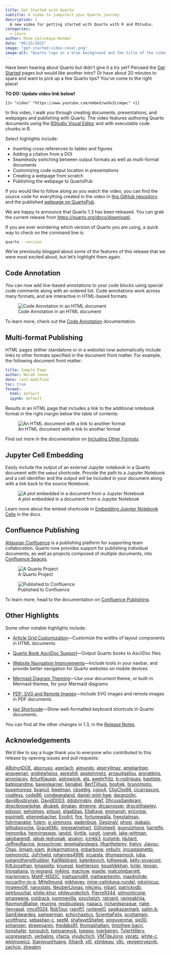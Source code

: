 ```yaml
---
title: Get Started with Quarto
subtitle: A video to jumpstart your Quarto journey
description: |
  A new video for getting started with Quarto with R and RStudio.
categories:
  - Learn
author: Mine Çetinkaya-Rundel
date: "05/15/2023"
image: "get-started-video-cover.png"
image-alt: "Quarto logo on a blue background and the title of the video - Get started with Quarto"
---
```


Have been hearing about Quarto but didn't give it a try yet? Perused the [Get Started](docs/get-started/) pages but would like another intro? Or have about 20 minutes to spare and want to pick up a few Quarto tips? You've come to the right place!

**TO DO: Update video link below!**

```         
{{< "video" "https://www.youtube.com/embed/wo9vZccmqwc" >}}
```

In this video, I walk you through creating documents, presentations, and webpages and publishing with Quarto. The video features authoring Quarto documents using the [RStudio Visual Editor](docs/visual-editor/) and with executable code chunks in R.

Select highlights include:

-   Inserting cross references to tables and figures
-   Adding a citation from a DOI
-   Seamlessly switching between output formats as well as multi-format documents
-   Customizing code output location in presentations
-   Creating a webpage from scratch
-   Publishing the webpage to QuartoPub

If you would like to follow along as you watch the video, you can find the source code for everything created in the video in [this GitHub repository](https://github.com/mine-cetinkaya-rundel/get-started-quarto) and the published [webpage on QuartoPub](https://mine.quarto.pub/welcome-to-quarto/).

We are happy to announce that Quarto 1.3 has been released. You can grab the current release from <https://quarto.org/docs/download/>.

If you are ever wondering which version of Quarto you are using, a quick way to check on the command line is:

``` .bash
quarto --version
```

We've previously blogged about some of the features of this release that we were most excited about, but let's highlight them again.

## Code Annotation

You can now add line-based annotations to your code blocks using special code comments along with an ordered list. Code annotations work across many formats, and are interactive in HTML-based formats.

![Code Annotation in an HTML document](../2023-03-13-code-annotation/annotation.png){fig-alt="Screenshot a code chunk with annotations. Annotations appear in the code chunk as numbers within circles, and repeat below the code chunk along with the text content of the annotations."}

To learn more, check out the [Code Annotation](/docs/authoring/code-annotation.qmd) documentation.

## Multi-format Publishing

HTML pages (either standalone or in a website) now automatically include links to other formats specified in the document front matter. For example, the following document front matter:

``` yaml
title: Sample Page
author: Norah Jones
date: last-modified
toc: true
format: 
  html: default
  ipynb: default
```

Results in an HTML page that includes a link to the additional notebook format in the right margin below the table of contents:

![An HTML document with a link to another format](../../../output-formats/images/other-format.png){.border fig-alt="Screenshot of an HTML page that includes a link to the Jupyter format below the table of contents under the heading Other Formats."}

Find out more in the documentation on [Including Other Formats](/docs/output-formats/html-multi-format.qmd).

## Jupyter Cell Embedding

Easily include the output of an external Jupyter notebook in a Quarto document with the `embed` shortcode. Provide the path to a Jupyter Notebook and a cell identifier and the output will be included in your document along with a link back to the source Notebook.

![A plot embedded in a document from a Jupyter Notebook](../2023-03-17-jupyter-cell-embedding/embed.png){fig-alt="A screenshot of a Quarto page that includes a plot, below the plot is the phrase Source: penguins.ipynb."}

Learn more about the embed shortcode in [Embedding Jupyter Notebook Cells](/docs/authoring/notebook-embed.qmd) in the docs.

## Confluence Publishing

[Atlassian Confluence](https://www.atlassian.com/software/confluence) is a publishing platform for supporting team collaboration. Quarto now provides support for publishing individual documents, as well as projects composed of multiple documents, into [Confluence Spaces](https://support.atlassian.com/confluence-cloud/docs/use-spaces-to-organize-your-work/).

::: {layout="[800,969]"}
![A Quarto Project](../../../publishing/images/confluence-project.png){fig-alt="A screenshot of a Quarto project in VS Code. On the left in the Explorer, the project folder is called 'Guide-site', and contains folders 'authoring', and 'computation', along with some other files. A document from the folder 'python' inside the folder 'computations' with the title 'Using Python - site' is open in the Source Pane. "}

![Published to Confluence](../../../publishing/images/confluence-site.png){fig-alt="A screenshot of Space in Confluence. On the left in the Sdiebar under Pages is a page called 'Guide-site'. Nested under this page are pages called 'authoring', and 'computation', along with some other pages. The 'computation' page item is expanded and shows a page called 'Using Python - site', nested under a page called 'python'. A page is displayed on the right with the title 'Using Python - site'"}
:::

To learn more, head to the documentation on [Confluence Publishing](/docs/publishing/confluence.qmd).

## Other Highlights

Some other notable highlights include:

-   [Article Grid Customization](/docs/output-formats/page-layout.qmd#grid-customization)---Customize the widths of layout components in HTML documents

-   [Quarto Book AsciiDoc Support](/docs/books/book-basics.qmd)---Output Quarto books to AsciiDoc files

-   [Website Navigation Improvements](/docs/prerelease/1.3/website-nav.qmd)---Include tools in your navbar, and provide better navigation for Quarto websites on mobile devices

-   [Mermaid Diagram Theming](/docs/authoring/diagrams.qmd#mermaid-theming)---Use your document theme, or built-in Mermaid themes, for your Mermaid diagrams

-   [PDF: SVG and Remote Images](/docs/prerelease/1.3/pdf.qmd)---Include SVG images and remote images in PDF documents

-   [`kbd` Shortcode](/docs/authoring/markdown-basics.qmd#keyboard-shortcuts)---Show well-formatted keyboard shortcuts in Quarto documents.

You can find all the other changes in 1.3, in the [Release Notes](https://quarto.org/docs/download/#download-section-news).

## Acknowledgements

We'd like to say a huge thank you to everyone who contributed to this release by opening issues and pull requests:

[ABohynDOE](https://github.com/ABohynDOE), [aborruso](https://github.com/aborruso), [agerlach](https://github.com/agerlach), [aimundo](https://github.com/aimundo), [alperyilmaz](https://github.com/alperyilmaz), [ameliaritger](https://github.com/ameliaritger), [anaveenan](https://github.com/anaveenan), [andrewheiss](https://github.com/andrewheiss), [apreshill](https://github.com/apreshill), [apsteinmetz](https://github.com/apsteinmetz), [arnaudgallou](https://github.com/arnaudgallou), [aronatkins](https://github.com/aronatkins), [arronlacey](https://github.com/arronlacey), [ArturKlauser](https://github.com/ArturKlauser), [astrowonk](https://github.com/astrowonk), [ats](https://github.com/ats), [awehrfritz](https://github.com/awehrfritz), [b-rodrigues](https://github.com/b-rodrigues), [baptiste](https://github.com/baptiste), [batpigandme](https://github.com/batpigandme), [bayeslearner](https://github.com/bayeslearner), [benabel](https://github.com/benabel), [BertTijhuis](https://github.com/BertTijhuis), [boshek](https://github.com/boshek), [brunomioto](https://github.com/brunomioto), [busemorose](https://github.com/busemorose), [bvancil](https://github.com/bvancil), [bwelman](https://github.com/bwelman), [cboettig](https://github.com/cboettig), [cgoo4](https://github.com/cgoo4), [ChoCho66](https://github.com/ChoCho66), [cicarrascog](https://github.com/cicarrascog), [coatless](https://github.com/coatless), [code86](https://github.com/code86), [condwanaland](https://github.com/condwanaland), [daniel-smit-haw](https://github.com/daniel-smit-haw), [daranzolin](https://github.com/daranzolin), [davidbudzynski](https://github.com/davidbudzynski), [DavidD003](https://github.com/DavidD003), [ddobrinskiy](https://github.com/ddobrinskiy), [dgkf](https://github.com/dgkf), [DhruvaSambrani](https://github.com/DhruvaSambrani), [directknowledge](https://github.com/directknowledge), [dkubek](https://github.com/dkubek), [dmalan](https://github.com/dmalan), [dmenne](https://github.com/dmenne), [drcaprosser](https://github.com/drcaprosser), [drscotthawley](https://github.com/drscotthawley), [edoson](https://github.com/edoson), [eeholmes](https://github.com/eeholmes), [eitsupi](https://github.com/eitsupi), [elgabbas](https://github.com/elgabbas), [EllaKaye](https://github.com/EllaKaye), [emmansh](https://github.com/emmansh), [ericvmai](https://github.com/ericvmai), [espinielli](https://github.com/espinielli), [etiennebacher](https://github.com/etiennebacher), [EvoArt](https://github.com/EvoArt), [fire](https://github.com/fire), [fortunewalla](https://github.com/fortunewalla), [freestatman](https://github.com/freestatman), [fuhrmanator](https://github.com/fuhrmanator), [fulem](https://github.com/fulem), [g-simmons](https://github.com/g-simmons), [gadenbuie](https://github.com/gadenbuie), [GegznaV](https://github.com/GegznaV), [ghost](https://github.com/ghost), [giabaio](https://github.com/giabaio), [githubpsyche](https://github.com/githubpsyche), [GraceEMc](https://github.com/GraceEMc), [gregswinehart](https://github.com/gregswinehart), [GShotwell](https://github.com/GShotwell), [guoruizhong](https://github.com/guoruizhong), [harrelfe](https://github.com/harrelfe), [hemonika](https://github.com/hemonika), [henningsway](https://github.com/henningsway), [iandol](https://github.com/iandol), [ijlyttle](https://github.com/ijlyttle), [iusgit](https://github.com/iusgit), [ivanek](https://github.com/ivanek), [jake-wittman](https://github.com/jake-wittman), [jakobarendt](https://github.com/jakobarendt), [jakub-jedrusiak](https://github.com/jakub-jedrusiak), [javajon](https://github.com/javajon), [jcmkk3](https://github.com/jcmkk3), [jcolomb](https://github.com/jcolomb), [jdutant](https://github.com/jdutant), [JeffreyRacine](https://github.com/JeffreyRacine), [jensschroer](https://github.com/jensschroer), [jeremiahpslewis](https://github.com/jeremiahpslewis), [jfbarthelemy](https://github.com/jfbarthelemy), [jhelvy](https://github.com/jhelvy), [Jiayou-Chao](https://github.com/Jiayou-Chao), [jimjam-slam](https://github.com/jimjam-slam), [jkylearmstrong](https://github.com/jkylearmstrong), [jmbarbone](https://github.com/jmbarbone), [jmbuhr](https://github.com/jmbuhr), [jmcastagnetto](https://github.com/jmcastagnetto), [joelvonrotz](https://github.com/joelvonrotz), [JoFrhwld](https://github.com/JoFrhwld), [johannes4998](https://github.com/johannes4998), [jrcuesta](https://github.com/jrcuesta), [jthomasmock](https://github.com/jthomasmock), [juba](https://github.com/juba), [justanothergithubber](https://github.com/justanothergithubber), [KaiWaldrant](https://github.com/KaiWaldrant), [kalenkovich](https://github.com/kalenkovich), [kdheepak](https://github.com/kdheepak), [kelly-sovacool](https://github.com/kelly-sovacool), [KittJonathan](https://github.com/KittJonathan), [kmasiello](https://github.com/kmasiello), [knuesel](https://github.com/knuesel), [koehlerson](https://github.com/koehlerson), [koushikkhan](https://github.com/koushikkhan), [lcnbr](https://github.com/lcnbr), [leovan](https://github.com/leovan), [linogaliana](https://github.com/linogaliana), [m-legrand](https://github.com/m-legrand), [m4jing](https://github.com/m4jing), [machow](https://github.com/machow), [maelle](https://github.com/maelle), [malcolmbarrett](https://github.com/malcolmbarrett), [marierivers](https://github.com/marierivers), [MattF-NSIDC](https://github.com/MattF-NSIDC), [mattsams89](https://github.com/mattsams89), [mattwarkentin](https://github.com/mattwarkentin), [maxdrohde](https://github.com/maxdrohde), [mccarthy-m-g](https://github.com/mccarthy-m-g), [MHellmund](https://github.com/MHellmund), [mikheyev](https://github.com/mikheyev), [mine-cetinkaya-rundel](https://github.com/mine-cetinkaya-rundel), [mksinicus](https://github.com/mksinicus), [mrajeev08](https://github.com/mrajeev08), [nanxstats](https://github.com/nanxstats), [NeubertJonas](https://github.com/NeubertJonas), [nikcleju](https://github.com/nikcleju), [njbart](https://github.com/njbart), [patrickvdb](https://github.com/patrickvdb), [petrbouchal](https://github.com/petrbouchal), [philip-khor](https://github.com/philip-khor), [philwunderlich](https://github.com/philwunderlich), [Pierre9344](https://github.com/Pierre9344), [pitmonticone](https://github.com/pitmonticone), [pmagwene](https://github.com/pmagwene), [poldrack](https://github.com/poldrack), [pommevilla](https://github.com/pommevilla), [psychelzh](https://github.com/psychelzh), [ratnanil](https://github.com/ratnanil), [ravimakhija](https://github.com/ravimakhija), [RaymondBalise](https://github.com/RaymondBalise), [reuning](https://github.com/reuning), [rexdouglass](https://github.com/rexdouglass), [rgaiacs](https://github.com/rgaiacs), [richardsprague](https://github.com/richardsprague), [rjake](https://github.com/rjake), [rleyvasal](https://github.com/rleyvasal), [rmcd1024](https://github.com/rmcd1024), [RobTour](https://github.com/RobTour), [rsenft1](https://github.com/rsenft1), [runlevel0](https://github.com/runlevel0), [sagikazarmark](https://github.com/sagikazarmark), [salim-b](https://github.com/salim-b), [SamEdwardes](https://github.com/SamEdwardes), [samperman](https://github.com/samperman), [schochastics](https://github.com/schochastics), [ScientiaFelis](https://github.com/ScientiaFelis), [scottamain](https://github.com/scottamain), [scottfranz](https://github.com/scottfranz), [sebastian-c](https://github.com/sebastian-c), [seeM](https://github.com/seeM), [shafayetShafee](https://github.com/shafayetShafee), [singuyenmai](https://github.com/singuyenmai), [sje30](https://github.com/sje30), [snhansen](https://github.com/snhansen), [streepvaren](https://github.com/streepvaren), [thedabs91](https://github.com/thedabs91), [thomashallam](https://github.com/thomashallam), [timothee-bacri](https://github.com/timothee-bacri), [tomshafer](https://github.com/tomshafer), [tomsutch](https://github.com/tomsutch), [tomvaneyck](https://github.com/tomvaneyck), [topepo](https://github.com/topepo), [tverbeiren](https://github.com/tverbeiren), [TylerHillery](https://github.com/TylerHillery), [ucpresearch](https://github.com/ucpresearch), [verbalins](https://github.com/verbalins), [vfacta](https://github.com/vfacta), [vlyubchich](https://github.com/vlyubchich), [VMTdeJong](https://github.com/VMTdeJong), [vpratz](https://github.com/vpratz), [white-c](https://github.com/white-c), [wklimowicz](https://github.com/wklimowicz), [XiangyunHuang](https://github.com/XiangyunHuang), [Xitian9](https://github.com/Xitian9), [xl0](https://github.com/xl0), [xtimbeau](https://github.com/xtimbeau), [y9c](https://github.com/y9c), [yevgenryeznik](https://github.com/yevgenryeznik), [zachcp](https://github.com/zachcp), [zkwabm](https://github.com/zkwabm)
